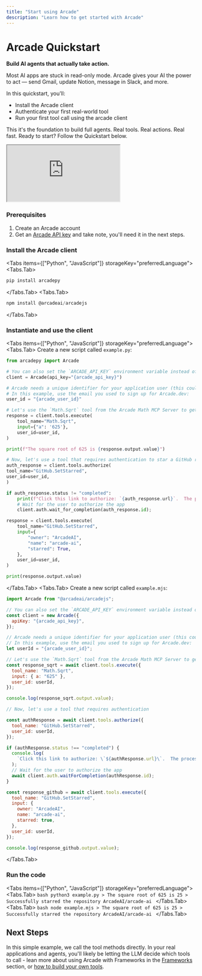 ```yaml
---
title: "Start using Arcade"
description: "Learn how to get started with Arcade"
---
```



# Arcade Quickstart

<div className="grid grid-cols-1 md:grid-cols-[4fr_3fr] gap-8">
  <div>
<strong>Build AI agents that actually take action.</strong>

Most AI apps are stuck in read-only mode. Arcade gives your AI the power to act — send Gmail, update Notion, message in Slack, and more.

In this quickstart, you'll:

- Install the Arcade client
- Authenticate your first real-world tool
- Run your first tool call using the arcade client

This it's the foundation to build full agents. Real tools. Real actions. Real fast.
Ready to start? Follow the Quickstart below.

  </div>
  <iframe
   className="aspect-video w-full max-w-[900px] rounded-xl shadow-2xl"
   src="https://www.youtube.com/embed/USoqJOOUP6c?si=ontrjjatjmqMfTHN"
   title="Arcade Quickstart"
   allow="fullscreen; accelerometer; autoplay; clipboard-write; encrypted-media; gyroscope; picture-in-picture; web-share"
   referrerPolicy="strict-origin-when-cross-origin"
   ></iframe>
</div>

<Steps>

### Prerequisites

1. Create an <SignupLink linkLocation="docs:call-tools-directly">Arcade account</SignupLink>
1. Get an [Arcade API key](/home/api-keys) and take note, you'll need it in the next steps.

### Install the Arcade client

<Tabs items={["Python", "JavaScript"]} storageKey="preferredLanguage">
  <Tabs.Tab>
  ```python
  pip install arcadepy
  ```
  </Tabs.Tab>
  <Tabs.Tab>
  ```javascript
  npm install @arcadeai/arcadejs
  ```
  </Tabs.Tab>
</Tabs>

### Instantiate and use the client

<Tabs items={["Python", "JavaScript"]} storageKey="preferredLanguage">
<Tabs.Tab>
Create a new script called `example.py`:
```python
from arcadepy import Arcade

# You can also set the `ARCADE_API_KEY` environment variable instead of passing it as a parameter.
client = Arcade(api_key="{arcade_api_key}")

# Arcade needs a unique identifier for your application user (this could be an email address, a UUID, etc).
# In this example, use the email you used to sign up for Arcade.dev:
user_id = "{arcade_user_id}"

# Let's use the `Math.Sqrt` tool from the Arcade Math MCP Server to get the square root of a number.
response = client.tools.execute(
    tool_name="Math.Sqrt",
    input={"a": '625'},
    user_id=user_id,
)

print(f"The square root of 625 is {response.output.value}")

# Now, let's use a tool that requires authentication to star a GitHub repository
auth_response = client.tools.authorize(
tool_name="GitHub.SetStarred",
user_id=user_id,
)

if auth_response.status != "completed":
    print(f"Click this link to authorize: `{auth_response.url}`.  The process will continue once you have authorized the app." )
    # Wait for the user to authorize the app
    client.auth.wait_for_completion(auth_response.id);

response = client.tools.execute(
    tool_name="GitHub.SetStarred",
    input={
        "owner": "ArcadeAI",
        "name": "arcade-ai",
        "starred": True,
    },
    user_id=user_id,
)

print(response.output.value)
```
</Tabs.Tab>
<Tabs.Tab>
Create a new script called `example.mjs`:
```javascript
import Arcade from "@arcadeai/arcadejs";

// You can also set the `ARCADE_API_KEY` environment variable instead of passing it as a parameter.
const client = new Arcade({
  apiKey: "{arcade_api_key}",
});

// Arcade needs a unique identifier for your application user (this could be an email address, a UUID, etc).
// In this example, use the email you used to sign up for Arcade.dev:
let userId = "{arcade_user_id}";

// Let's use the `Math.Sqrt` tool from the Arcade Math MCP Server to get the square root of a number.
const response_sqrt = await client.tools.execute({
  tool_name: "Math.Sqrt",
  input: { a: "625" },
  user_id: userId,
});

console.log(response_sqrt.output.value);

// Now, let's use a tool that requires authentication

const authResponse = await client.tools.authorize({
  tool_name: "GitHub.SetStarred",
  user_id: userId,
});

if (authResponse.status !== "completed") {
  console.log(
    `Click this link to authorize: \`${authResponse.url}\`.  The process will continue once you have authorized the app.`,
  );
  // Wait for the user to authorize the app
  await client.auth.waitForCompletion(authResponse.id);
}

const response_github = await client.tools.execute({
  tool_name: "GitHub.SetStarred",
  input: {
    owner: "ArcadeAI",
    name: "arcade-ai",
    starred: true,
  },
  user_id: userId,
});

console.log(response_github.output.value);
```
</Tabs.Tab>
</Tabs>

### Run the code

<Tabs items={["Python", "JavaScript"]} storageKey="preferredLanguage">
  <Tabs.Tab>
    ```bash
    python3 example.py
    > The square root of 625 is 25
    > Successfully starred the repository ArcadeAI/arcade-ai
    ```
  </Tabs.Tab>
  <Tabs.Tab>
    ```bash
    node example.mjs
    > The square root of 625 is 25
    > Successfully starred the repository ArcadeAI/arcade-ai
    ```
  </Tabs.Tab>
</Tabs>

</Steps>

## Next Steps

In this simple example, we call the tool methods directly. In your real applications and agents, you'll likely be letting the LLM decide which tools to call - lean more about using Arcade with Frameworks in the [Frameworks](/home/langchain/use-arcade-tools) section, or [how to build your own tools](/home/build-tools/create-a-mcp-server).
